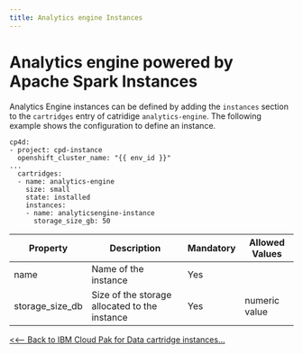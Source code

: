 ```yaml
---
title: Analytics engine Instances
---
```


# Analytics engine powered by Apache Spark Instances

Analytics Engine instances can be defined by adding the `instances` section to the `cartridges` entry of catridige `analytics-engine`. The following example shows the configuration to define an instance.

```
cp4d:
- project: cpd-instance
  openshift_cluster_name: "{{ env_id }}"
...
  cartridges:
  - name: analytics-engine
    size: small
    state: installed
    instances:
    - name: analyticsengine-instance
      storage_size_gb: 50
```


| Property | Description | Mandatory | Allowed Values |
| -------- | ----------- | ---------- | ------------- |
| name | Name of the instance | Yes | |
| storage_size_db | Size of the storage allocated to the instance | Yes | numeric value |


[<<-- Back to IBM Cloud Pak for Data cartridge instances...](/cpd-design/components/cp4d-instances)